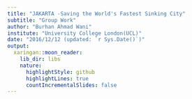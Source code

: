 ```yaml
---
title: "JAKARTA -Saving the World's Fastest Sinking City"
subtitle: "Group Work"
author: "Burhan Ahmad Wani"
institute: "University College London(UCL)"
date: "2016/12/12 (updated: `r Sys.Date()`)"
output:
  xaringan::moon_reader:
    lib_dir: libs
    nature:
      highlightStyle: github
      highlightLines: true
      countIncrementalSlides: false
---
```


